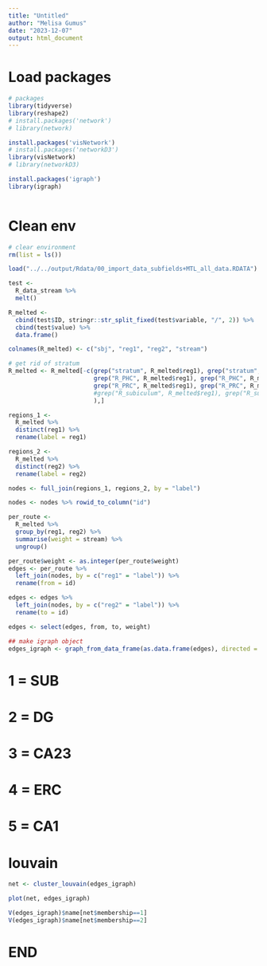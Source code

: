 ```yaml
---
title: "Untitled"
author: "Melisa Gumus"
date: "2023-12-07"
output: html_document
---
```


# Load packages
```r
# packages
library(tidyverse)
library(reshape2)
# install.packages('network')
# library(network)

install.packages('visNetwork')
# install.packages('networkD3')
library(visNetwork)
# library(networkD3)

install.packages('igraph')
library(igraph)
  
```


# Clean env
```r
# clear environment
rm(list = ls())

load("../../output/Rdata/00_import_data_subfields+MTL_all_data.RDATA")
```


```r
test <-
  R_data_stream %>%
  melt()

R_melted <-
  cbind(test$ID, stringr::str_split_fixed(test$variable, "/", 2)) %>%
  cbind(test$value) %>%
  data.frame()

colnames(R_melted) <- c("sbj", "reg1", "reg2", "stream")

# get rid of stratum
R_melted <- R_melted[-c(grep("stratum", R_melted$reg1), grep("stratum", R_melted$reg2),
                        grep("R_PHC", R_melted$reg1), grep("R_PHC", R_melted$reg2),
                        grep("R_PRC", R_melted$reg1), grep("R_PRC", R_melted$reg2)
                        #grep("R_subiculum", R_melted$reg1), grep("R_subiculum", R_melted$reg2)
                        ),]

```


```r
regions_1 <-
  R_melted %>%
  distinct(reg1) %>%
  rename(label = reg1)

regions_2 <-
  R_melted %>%
  distinct(reg2) %>%
  rename(label = reg2)

nodes <- full_join(regions_1, regions_2, by = "label")

nodes <- nodes %>% rowid_to_column("id")

per_route <-
  R_melted %>%  
  group_by(reg1, reg2) %>%
  summarise(weight = stream) %>% 
  ungroup()

per_route$weight <- as.integer(per_route$weight)
edges <- per_route %>% 
  left_join(nodes, by = c("reg1" = "label")) %>% 
  rename(from = id)

edges <- edges %>% 
  left_join(nodes, by = c("reg2" = "label")) %>% 
  rename(to = id)

edges <- select(edges, from, to, weight)

## make igraph object
edges_igraph <- graph_from_data_frame(as.data.frame(edges), directed = F) #, mode="undirected", weighted=T)

```


# 1 = SUB
# 2 = DG
# 3 = CA23
# 4 = ERC
# 5 = CA1

# louvain
```r
net <- cluster_louvain(edges_igraph)

plot(net, edges_igraph)

```

```r
V(edges_igraph)$name[net$membership==1]
V(edges_igraph)$name[net$membership==2]

```




# END 